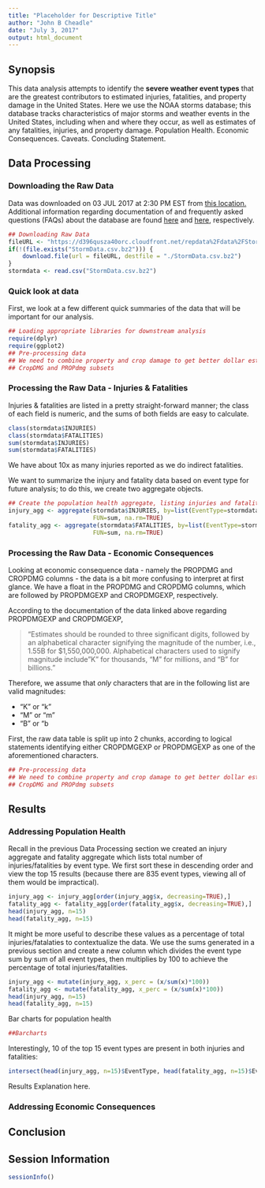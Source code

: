 ```yaml
---
title: "Placeholder for Descriptive Title"
author: "John B Cheadle"
date: "July 3, 2017"
output: html_document
---
```


## Synopsis
This data analysis attempts to identify the **severe weather event types** that are the greatest contributors to estimated injuries, fatalities, and property damage in the United States.  Here we use the NOAA storms database; this database tracks characteristics of major storms and weather events in the United States, including when and where they occur, as well as estimates of any fatalities, injuries, and property damage.  Population Health.  Economic Consequences.  Caveats.  Concluding Statement.

## Data Processing
### Downloading the Raw Data
Data was downloaded on 03 JUL 2017 at 2:30 PM EST from [this location.](https://d396qusza40orc.cloudfront.net/repdata%2Fdata%2FStormData.csv.bz2)  
Additional information regarding documentation of and frequently asked questions (FAQs) about the database are found [here](https://d396qusza40orc.cloudfront.net/repdata%2Fpeer2_doc%2Fpd01016005curr.pdf) and [here](https://d396qusza40orc.cloudfront.net/repdata%2Fpeer2_doc%2FNCDC%20Storm%20Events-FAQ%20Page.pdf), respectively.

```r
## Downloading Raw Data
fileURL <- "https://d396qusza40orc.cloudfront.net/repdata%2Fdata%2FStormData.csv.bz2"
if(!(file.exists("StormData.csv.bz2"))) {
    download.file(url = fileURL, destfile = "./StormData.csv.bz2")
}
stormdata <- read.csv("StormData.csv.bz2")
```

### Quick look at data
First, we look at a few different quick summaries of the data that will be important for our analysis.
```r
## Loading appropriate libraries for downstream analysis
require(dplyr)
require(ggplot2)
## Pre-processing data
## We need to combine property and crop damage to get better dollar estimates
## CropDMG and PROPdmg subsets
```


### Processing the Raw Data - Injuries & Fatalities
Injuries & fatalities are listed in a pretty straight-forward manner; the class of each field is numeric, and the sums of both fields are easy to calculate.
```r
class(stormdata$INJURIES)
class(stormdata$FATALITIES)
sum(stormdata$INJURIES)
sum(stormdata$FATALITIES)
```
We have about 10x as many injuries reported as we do indirect fatalities.

We want to summarize the injury and fatality data based on event type for future analysis; to do this, we create two aggregate objects.
```r
## Create the population health aggregate, listing injuries and fatalities by event type
injury_agg <- aggregate(stormdata$INJURIES, by=list(EventType=stormdata$EVTYPE), 
                        FUN=sum, na.rm=TRUE)
fatality_agg <- aggregate(stormdata$FATALITIES, by=list(EventType=stormdata$EVTYPE), 
                        FUN=sum, na.rm=TRUE)
```


### Processing the Raw Data - Economic Consequences
Looking at economic consequence data - namely the PROPDMG and CROPDMG columns - the data is a bit more confusing to interpret at first glance.  We have a float in the PROPDMG and CROPDMG columns, which are followed by PROPDMGEXP and CROPDMGEXP, respectively.

According to the documentation of the data linked above regarding PROPDMGEXP and CROPDMGEXP,

> "Estimates should be rounded to three significant digits, followed by an alphabetical character signifying the magnitude of the number, i.e., 1.55B for $1,550,000,000.  Alphabetical characters used to signify magnitude include "K" for thousands, "M" for millions, and "B" for billions."

Therefore, we assume that *only* characters that are in the following list are valid magnitudes:  

* "K" or "k"
* "M" or "m"
* "B" or "b

First, the raw data table is split up into 2 chunks, according to logical statements identifying either CROPDMGEXP or PROPDMGEXP as one of the aforementioned characters.
```r
## Pre-processing data
## We need to combine property and crop damage to get better dollar estimates
## CropDMG and PROPdmg subsets
```

## Results

### Addressing Population Health
Recall in the previous Data Processing section we created an injury aggregate and fatality aggregate which lists total number of injuries/fatalities by event type.  We first sort these in descending order and view the top 15 results (because there are 835 event types, viewing all of them would be impractical).

```r
injury_agg <- injury_agg[order(injury_agg$x, decreasing=TRUE),]
fatality_agg <- fatality_agg[order(fatality_agg$x, decreasing=TRUE),]
head(injury_agg, n=15)
head(fatality_agg, n=15)
```

It might be more useful to describe these values as a percentage of total injuries/fatalaties to contextualize the data.  We use the sums generated in a previous section and create a new column which divides the event type sum by sum of all event types, then multiplies by 100 to achieve the percentage of total injuries/fatalities.
```r
injury_agg <- mutate(injury_agg, x_perc = (x/sum(x)*100))
fatality_agg <- mutate(fatality_agg, x_perc = (x/sum(x)*100))
head(injury_agg, n=15)
head(fatality_agg, n=15)
```
Bar charts for population health
```r
##Barcharts
```

Interestingly, 10 of the top 15 event types are present in both injuries and fatalities:
```r
intersect(head(injury_agg, n=15)$EventType, head(fatality_agg, n=15)$EventType)
```

Results Explanation here.


### Addressing Economic Consequences

## Conclusion

## Session Information
```r
sessionInfo()
```